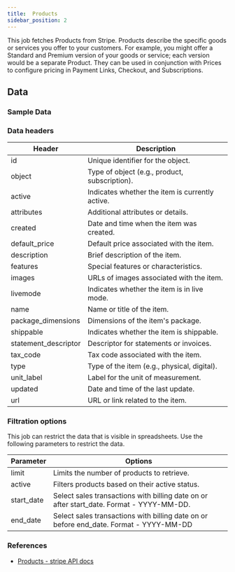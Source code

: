 ```yaml
---
title:  Products
sidebar_position: 2
---
```


This job fetches Products from Stripe. Products describe the specific goods or services you offer to your customers. For example, you might offer a Standard and Premium version of your goods or service; each version would be a separate Product. They can be used in conjunction with Prices to configure pricing in Payment Links, Checkout, and Subscriptions.

<AddJob
  template="gsheet_stripe_products" 
/>

## Data

### Sample Data

<Gsheet
  src="https://docs.google.com/spreadsheets/d/1yiCWVI4oGzIPUBR2Emm2YJGfpisbRnxShpuFw1MVqzE/edit#gid=899379188"
/>


### Data headers 

| Header               | Description                                  |
|----------------------|----------------------------------------------|
| id                   | Unique identifier for the object.             |
| object               | Type of object (e.g., product, subscription).|
| active               | Indicates whether the item is currently active.|
| attributes           | Additional attributes or details.            |
| created              | Date and time when the item was created.     |
| default_price        | Default price associated with the item.      |
| description          | Brief description of the item.               |
| features             | Special features or characteristics.         |
| images               | URLs of images associated with the item.     |
| livemode             | Indicates whether the item is in live mode.  |
| name                 | Name or title of the item.                   |
| package_dimensions   | Dimensions of the item's package.            |
| shippable            | Indicates whether the item is shippable.     |
| statement_descriptor | Descriptor for statements or invoices.       |
| tax_code             | Tax code associated with the item.          |
| type                 | Type of the item (e.g., physical, digital). |
| unit_label           | Label for the unit of measurement.           |
| updated              | Date and time of the last update.           |
| url                  | URL or link related to the item.             |




### Filtration options 

This job can restrict the data that is visible in spreadsheets. Use the following parameters to restrict the data.

| Parameter | Options |
|----|----|
| limit             | Limits the number of products to retrieve.    |
| active            | Filters products based on their active status.|
| start_date        |  Select sales transactions with billing date on or after start_date. Format - YYYY-MM-DD.|
| end_date          | Select sales transactions with billing date on or before end_date. Format - YYYY-MM-DD|



### References
- [Products - stripe API docs](https://docs.stripe.com/api/products)
